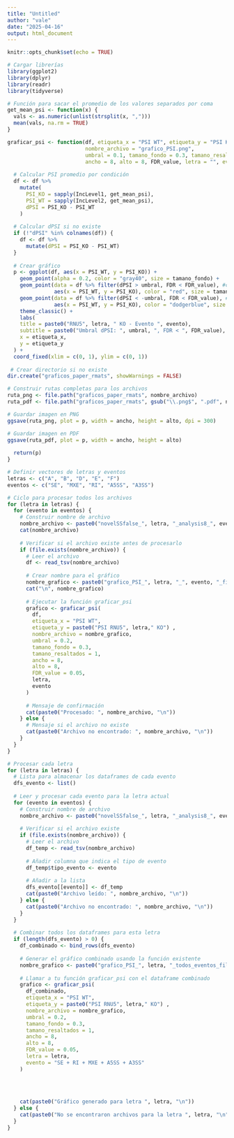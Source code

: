 ```yaml
---
title: "Untitled"
author: "vale"
date: "2025-04-16"
output: html_document
---
```


```r
knitr::opts_chunk$set(echo = TRUE)
```

```r
# Cargar librerías
library(ggplot2)
library(dplyr)
library(readr)
library(tidyverse)

```




```r
# Función para sacar el promedio de los valores separados por coma
get_mean_psi <- function(x) {
  vals <- as.numeric(unlist(strsplit(x, ",")))
  mean(vals, na.rm = TRUE)
}
```



```r
graficar_psi <- function(df, etiqueta_x = "PSI WT", etiqueta_y = "PSI KO",
                         nombre_archivo = "grafico_PSI.png",
                         umbral = 0.1, tamano_fondo = 0.3, tamano_resaltados = 1,
                         ancho = 8, alto = 8, FDR_value, letra = "", evento = "") {
  
  # Calcular PSI promedio por condición
  df <- df %>%
    mutate(
      PSI_KO = sapply(IncLevel1, get_mean_psi),
      PSI_WT = sapply(IncLevel2, get_mean_psi),
      dPSI = PSI_KO - PSI_WT
    )
  
  # Calcular dPSI si no existe
  if (!"dPSI" %in% colnames(df)) {
    df <- df %>%
      mutate(dPSI = PSI_KO - PSI_WT)
  }
  
  # Crear gráfico
  p <- ggplot(df, aes(x = PSI_WT, y = PSI_KO)) +
    geom_point(alpha = 0.2, color = "gray40", size = tamano_fondo) +
    geom_point(data = df %>% filter(dPSI > umbral, FDR < FDR_value), #cumple_profundidad == TRUE), 
               aes(x = PSI_WT, y = PSI_KO), color = "red", size = tamano_resaltados) +
    geom_point(data = df %>% filter(dPSI < -umbral, FDR < FDR_value), #cumple_profundidad == TRUE), 
               aes(x = PSI_WT, y = PSI_KO), color = "dodgerblue", size = tamano_resaltados) +
    theme_classic() +
    labs(
    title = paste0("RNU5", letra, " KO - Evento ", evento),
    subtitle = paste0("Umbral dPSI: ", umbral, ", FDR < ", FDR_value),
    x = etiqueta_x, 
    y = etiqueta_y
  ) +
  coord_fixed(xlim = c(0, 1), ylim = c(0, 1))
  
 # Crear directorio si no existe
dir.create("graficos_paper_rmats", showWarnings = FALSE)

# Construir rutas completas para los archivos
ruta_png <- file.path("graficos_paper_rmats", nombre_archivo)
ruta_pdf <- file.path("graficos_paper_rmats", gsub("\\.png$", ".pdf", nombre_archivo))

# Guardar imagen en PNG
ggsave(ruta_png, plot = p, width = ancho, height = alto, dpi = 300)

# Guardar imagen en PDF
ggsave(ruta_pdf, plot = p, width = ancho, height = alto)
  
  return(p)
}


```



```r
# Definir vectores de letras y eventos
letras <- c("A", "B", "D", "E", "F")
eventos <- c("SE", "MXE", "RI", "A5SS", "A3SS")
```

```r


# Ciclo para procesar todos los archivos
for (letra in letras) {
  for (evento in eventos) {
    # Construir nombre de archivo
    nombre_archivo <- paste0("novelSSfalse_", letra, "_analysis8_", evento, ".MATS.JCEC.txt")
    cat(nombre_archivo)
    
    # Verificar si el archivo existe antes de procesarlo
    if (file.exists(nombre_archivo)) {
      # Leer el archivo
      df <- read_tsv(nombre_archivo)
      
      # Crear nombre para el gráfico
      nombre_grafico <- paste0("grafico_PSI_", letra, "_", evento, "_filtro8_basic_novelSSfalse.png")
      cat("\n", nombre_grafico)
      
      # Ejecutar la función graficar_psi
      grafico <- graficar_psi(
        df, 
        etiqueta_x = "PSI WT", 
        etiqueta_y = paste0("PSI RNU5", letra," KO") ,
        nombre_archivo = nombre_grafico,
        umbral = 0.2,
        tamano_fondo = 0.3, 
        tamano_resaltados = 1,
        ancho = 8,
        alto = 8,
        FDR_value = 0.05,
        letra,
        evento
      )
      
      # Mensaje de confirmación
      cat(paste0("Procesado: ", nombre_archivo, "\n"))
    } else {
      # Mensaje si el archivo no existe
      cat(paste0("Archivo no encontrado: ", nombre_archivo, "\n"))
    }
  }
}
```


```r




# Procesar cada letra
for (letra in letras) {
  # Lista para almacenar los dataframes de cada evento
  dfs_evento <- list()
  
  # Leer y procesar cada evento para la letra actual
  for (evento in eventos) {
    # Construir nombre de archivo
    nombre_archivo <- paste0("novelSSfalse_", letra, "_analysis8_", evento, ".MATS.JCEC.txt")
    
    # Verificar si el archivo existe
    if (file.exists(nombre_archivo)) {
      # Leer el archivo
      df_temp <- read_tsv(nombre_archivo)
      
      # Añadir columna que indica el tipo de evento
      df_temp$tipo_evento <- evento
      
      # Añadir a la lista
      dfs_evento[[evento]] <- df_temp
      cat(paste0("Archivo leído: ", nombre_archivo, "\n"))
    } else {
      cat(paste0("Archivo no encontrado: ", nombre_archivo, "\n"))
    }
  }
  
  # Combinar todos los dataframes para esta letra
  if (length(dfs_evento) > 0) {
    df_combinado <- bind_rows(dfs_evento)
    
    # Generar el gráfico combinado usando la función existente
    nombre_grafico <- paste0("grafico_PSI_", letra, "_todos_eventos_filtro8_basic_novelSSfalse.png.png")
    
    # Llamar a tu función graficar_psi con el dataframe combinado
    grafico <- graficar_psi(
      df_combinado, 
      etiqueta_x = "PSI WT", 
      etiqueta_y = paste0("PSI RNU5", letra," KO") ,
      nombre_archivo = nombre_grafico,
      umbral = 0.2,
      tamano_fondo = 0.3, 
      tamano_resaltados = 1,
      ancho = 8,
      alto = 8,
      FDR_value = 0.05,
      letra = letra,
      evento = "SE + RI + MXE + A5SS + A3SS"
    )
    
    
   
    
    cat(paste0("Gráfico generado para letra ", letra, "\n"))
  } else {
    cat(paste0("No se encontraron archivos para la letra ", letra, "\n"))
  }
}
```




